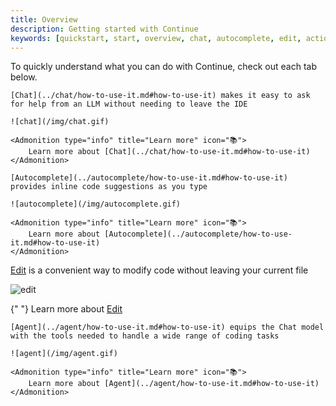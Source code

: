 ```yaml
---
title: Overview
description: Getting started with Continue
keywords: [quickstart, start, overview, chat, autocomplete, edit, actions]
---
```



To quickly understand what you can do with Continue, check out each tab below.

<Tabs>
  <TabItem value="chat" label="Chat">

    [Chat](../chat/how-to-use-it.md#how-to-use-it) makes it easy to ask for help from an LLM without needing to leave the IDE

    ![chat](/img/chat.gif)

    <Admonition type="info" title="Learn more" icon="📚">
        Learn more about [Chat](../chat/how-to-use-it.md#how-to-use-it)
    </Admonition>

  </TabItem>
  <TabItem value="autocomplete" label="Autocomplete">

    [Autocomplete](../autocomplete/how-to-use-it.md#how-to-use-it) provides inline code suggestions as you type

    ![autocomplete](/img/autocomplete.gif)

    <Admonition type="info" title="Learn more" icon="📚">
        Learn more about [Autocomplete](../autocomplete/how-to-use-it.md#how-to-use-it)
    </Admonition>

  </TabItem>

  <TabItem value="edit" label="Edit">

[Edit](../edit/how-to-use-it.md#how-to-use-it) is a convenient way to modify code without leaving your current file

![edit](/img/edit.gif)

{" "}
<Admonition type="info" title="Learn more" icon="📚">
  Learn more about [Edit](../edit/how-to-use-it.md#how-to-use-it)
</Admonition>

  </TabItem>

  <TabItem value="agent" label="Agent">

    [Agent](../agent/how-to-use-it.md#how-to-use-it) equips the Chat model with the tools needed to handle a wide range of coding tasks

    ![agent](/img/agent.gif)

    <Admonition type="info" title="Learn more" icon="📚">
        Learn more about [Agent](../agent/how-to-use-it.md#how-to-use-it)
    </Admonition>

  </TabItem>

</Tabs>
